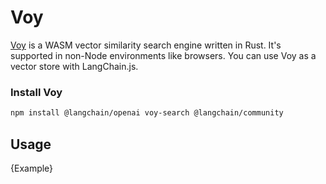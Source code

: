 
# Voy

[Voy](https://github.com/tantaraio/voy) is a WASM vector similarity search engine written in Rust.
It's supported in non-Node environments like browsers. You can use Voy as a vector store with LangChain.js.

### Install Voy


<IntegrationInstallTooltip></IntegrationInstallTooltip>

```bash npm2yarn
npm install @langchain/openai voy-search @langchain/community
```

## Usage


<CodeBlock language="typescript">{Example}</CodeBlock>
